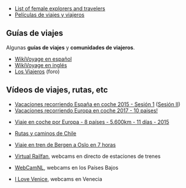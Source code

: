 {{header|1=Bibliografía de viajes y viajeros}}

* [https://en.wikipedia.org/wiki/List_of_female_explorers_and_travelers List of female explorers and travelers]
* [https://www.filmaffinity.com/es/userlist.php?user_id=397713&list_id=1168 Películas de viajes y viajeros]

== Guías de viajes ==

Algunas '''guías de viajes''' y '''comunidades de viajeros'''.

* [https://es.wikivoyage.org/ WikiVoyage en español]
* [https://en.wikivoyage.org/ WikiVoyage en inglés]
* [http://www.losviajeros.com/foros.php Los Viajeros] (foro)

== Vídeos de viajes, rutas, etc ==

* [https://www.youtube.com/watch?v=sBqE_8DQ3_4 Vacaciones recorriendo España en coche 2015 - Sesión 1] ([https://www.youtube.com/watch?v=d_hv4QqH9xg Sesión II])
* [https://www.youtube.com/watch?v=5nSiszrbRXA Vacaciones recorriendo Europa en coche 2017 - 10 paises!]

* [https://www.youtube.com/watch?v=hgKbjZkuwXQ Viaje en coche por Europa - 8 países - 5.600km - 11 días - 2015]

* [https://www.youtube.com/channel/UCrT1Vz7NyQ1tFb4aMbs43-w Rutas y caminos de Chile]

* [https://www.youtube.com/watch?v=OjDYCNJ5QlU Viaje en tren de Bergen a Oslo en 7 horas]

* [https://www.youtube.com/channel/UCOIkT9bq-1N2BvrsBjhNlag Virtual Railfan], webcams en directo de estaciones de trenes

* [https://www.youtube.com/channel/UCYY-2yoidlVaNFYIjqRkzuw WebCamNL], webcams en los Países Bajos

* [https://www.youtube.com/channel/UCMpn1qLudF-zb4M4bqxLIbw I Love Venice], webcams en Venecia

{{viajes}}
{{footer}}
